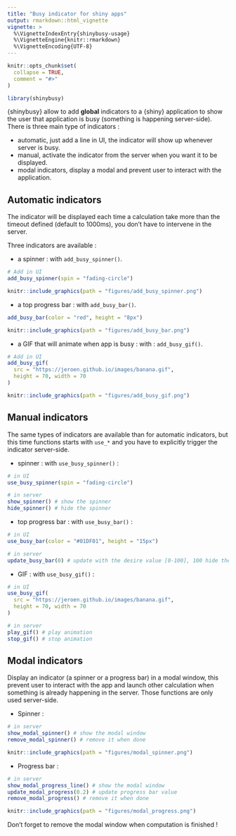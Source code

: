 ---
title: "Busy indicator for shiny apps"
output: rmarkdown::html_vignette
vignette: >
  %\VignetteIndexEntry{shinybusy-usage}
  %\VignetteEngine{knitr::rmarkdown}
  %\VignetteEncoding{UTF-8}
---

<style>
p > img {
  width: 750px;
  margin: 1em auto;
}
</style>


```{r, include = FALSE}
knitr::opts_chunk$set(
  collapse = TRUE,
  comment = "#>"
)
```

```{r setup}
library(shinybusy)
```

{shinybusy} allow to add **global** indicators to a {shiny} application to show the user that application is busy (something is happening server-side). There is three main type of indicators :

* automatic, just add a line in UI, the indicator will show up whenever server is busy.
* manual, activate the indicator from the server when you want it to be displayed.
* modal indicators, display a modal and prevent user to interact with the application.



## Automatic indicators

The indicator will be displayed each time a calculation take more than the timeout defined (default to 1000ms), you don't have to intervene in the server.

Three indicators are available :

* a spinner : with `add_busy_spinner()`.

```{r, eval=FALSE}
# Add in UI
add_busy_spinner(spin = "fading-circle")
```


```{r, echo=FALSE}
knitr::include_graphics(path = "figures/add_busy_spinner.png")
```


* a top progress bar : with `add_busy_bar()`.

```{r, eval=FALSE}
add_busy_bar(color = "red", height = "8px")
```


```{r, echo=FALSE}
knitr::include_graphics(path = "figures/add_busy_bar.png")
```


* a GIF that will animate when app is busy : with : `add_busy_gif()`.

```{r, eval=FALSE}
# Add in UI
add_busy_gif(
  src = "https://jeroen.github.io/images/banana.gif",
  height = 70, width = 70
)
```

```{r, echo=FALSE}
knitr::include_graphics(path = "figures/add_busy_gif.png")
```



## Manual indicators

The same types of indicators are available than for automatic indicators, but this time functions starts with `use_*` and you have to explicitly trigger the indicator server-side.


* spinner : with `use_busy_spinner()` :

```{r, eval=FALSE}
# in UI
use_busy_spinner(spin = "fading-circle")

# in server
show_spinner() # show the spinner
hide_spinner() # hide the spinner
```


* top progress bar : with `use_busy_bar()` :

```{r, eval=FALSE}
# in UI
use_busy_bar(color = "#01DF01", height = "15px")

# in server
update_busy_bar(0) # update with the desire value [0-100], 100 hide the bar
```


* GIF : with `use_busy_gif()` :

```{r, eval=FALSE}
# in UI
use_busy_gif(
  src = "https://jeroen.github.io/images/banana.gif",
  height = 70, width = 70
)

# in server
play_gif() # play animation
stop_gif() # stop animation
```



## Modal indicators

Display an indicator (a spinner or a progress bar) in a modal window, this prevent user to interact with the app and launch other calculation when something is already happening in the server. Those functions are only used server-side.


* Spinner : 

```{r, eval=FALSE}
# in server
show_modal_spinner() # show the modal window
remove_modal_spinner() # remove it when done
```

```{r, echo=FALSE}
knitr::include_graphics(path = "figures/modal_spinner.png")
```


* Progress bar :

```{r, eval=FALSE}
# in server
show_modal_progress_line() # show the modal window
update_modal_progress(0.2) # update progress bar value
remove_modal_progress() # remove it when done
```

```{r, echo=FALSE}
knitr::include_graphics(path = "figures/modal_progress.png")
```


Don't forget to remove the modal window when computation is finished !



